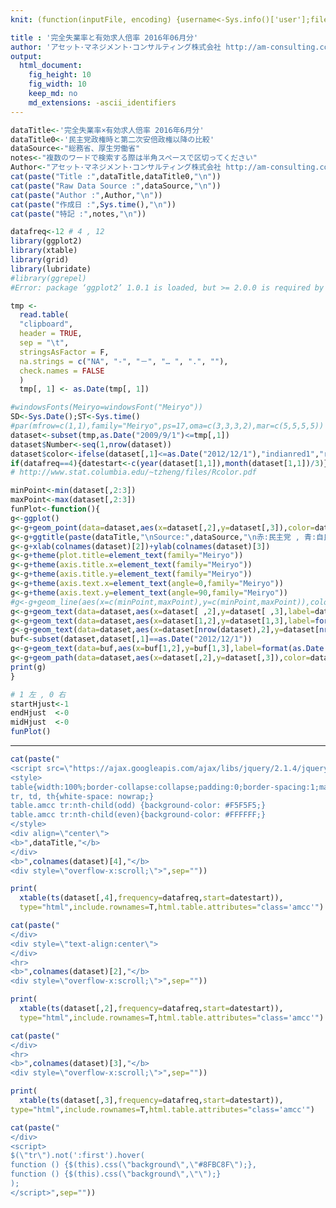 ```yaml
---
knit: (function(inputFile, encoding) {username<-Sys.info()['user'];fileName<-'defaultPath.csv';pathToFile <-paste0('C:/Users/', username,'/Desktop/pathToCSV/');setwd(pathToFile);buf0<-read.csv(fileName,header = F,skip = 0,stringsAsFactor = F,check.names = F,fileEncoding = 'utf-8');rmarkdown::render(inputFile, encoding = encoding, output_file = paste0('C:/Users/',username,buf0[2,1],'charts/','am-consulting.co.jp-',format(Sys.time(),'%Y-%m-%d-%H-%M-%S'),'.html')) })

title : '完全失業率と有効求人倍率 2016年06月分'
author: 'アセット･マネジメント･コンサルティング株式会社 http://am-consulting.co.jp'
output: 
  html_document:
    fig_height: 10
    fig_width: 10
    keep_md: no
    md_extensions: -ascii_identifiers 
---
```

<link href="http://knowledgevault.saecanet.com/components/rmarkdown-html.css" rel="stylesheet"> 

```r
dataTitle<-'完全失業率×有効求人倍率 2016年6月分'
dataTitle0<-'民主党政権時と第二次安倍政権以降の比較'
dataSource<-"総務省、厚生労働省"
notes<-"複数のワードで検索する際は半角スペースで区切ってください"
Author<-"アセット･マネジメント･コンサルティング株式会社 http://am-consulting.co.jp"
cat(paste("Title :",dataTitle,dataTitle0,"\n"))
cat(paste("Raw Data Source :",dataSource,"\n"))
cat(paste("Author :",Author,"\n"))
cat(paste("作成日 :",Sys.time(),"\n"))
cat(paste("特記 :",notes,"\n"))
```

```r
datafreq<-12 # 4 , 12
library(ggplot2)
library(xtable)
library(grid)
library(lubridate)
#library(ggrepel)
#Error: package ‘ggplot2’ 1.0.1 is loaded, but >= 2.0.0 is required by ‘ggrepel’
```

```r
tmp <-
  read.table(
  "clipboard",
  header = TRUE,
  sep = "\t",
  stringsAsFactor = F,
  na.strings = c("NA", "-", "－", "… ", ".", ""),
  check.names = FALSE
  )
  tmp[, 1] <- as.Date(tmp[, 1])
```

```r
#windowsFonts(Meiryo=windowsFont("Meiryo"))
SD<-Sys.Date();ST<-Sys.time()
#par(mfrow=c(1,1),family="Meiryo",ps=17,oma=c(3,3,3,2),mar=c(5,5,5,5))
dataset<-subset(tmp,as.Date("2009/9/1")<=tmp[,1])
dataset$Number<-seq(1,nrow(dataset))
dataset$color<-ifelse(dataset[,1]<=as.Date("2012/12/1"),"indianred1","royalblue")
if(datafreq==4){datestart<-c(year(dataset[1,1]),month(dataset[1,1])/3)}else{datestart<-c(year(dataset[1,1]),month(dataset[1,1]))}
# http://www.stat.columbia.edu/~tzheng/files/Rcolor.pdf
```

```r
minPoint<-min(dataset[,2:3])
maxPoint<-max(dataset[,2:3])
funPlot<-function(){
g<-ggplot()
g<-g+geom_point(data=dataset,aes(x=dataset[,2],y=dataset[,3]),color=dataset$color,size=4)
g<-g+ggtitle(paste(dataTitle,"\nSource:",dataSource,"\n赤:民主党 , 青:自民党",sep=""))
g<-g+xlab(colnames(dataset)[2])+ylab(colnames(dataset)[3])
g<-g+theme(plot.title=element_text(family="Meiryo"))
g<-g+theme(axis.title.x=element_text(family="Meiryo")) 
g<-g+theme(axis.title.y=element_text(family="Meiryo")) 
g<-g+theme(axis.text.x=element_text(angle=0,family="Meiryo")) 
g<-g+theme(axis.text.y=element_text(angle=90,family="Meiryo"))
#g<-g+geom_line(aes(x=c(minPoint,maxPoint),y=c(minPoint,maxPoint)),color="black")
g<-g+geom_text(data=dataset,aes(x=dataset[ ,2],y=dataset[ ,3],label=dataset$Number)              ,vjust=0,hjust=2,family="Meiryo")
g<-g+geom_text(data=dataset,aes(x=dataset[1,2],y=dataset[1,3],label=format(dataset[1,1],"%Y-%m")),vjust=1,hjust=startHjust,family="Meiryo",size= 10)
g<-g+geom_text(data=dataset,aes(x=dataset[nrow(dataset),2],y=dataset[nrow(dataset),3],label=format(dataset[nrow(dataset),1],"%Y-%m")),vjust=0,hjust=endHjust,family="Meiryo",size= 10)
buf<-subset(dataset,dataset[,1]==as.Date("2012/12/1"))
g<-g+geom_text(data=buf,aes(x=buf[1,2],y=buf[1,3],label=format(as.Date("2012/12/1"),"%Y-%m")),vjust=1,hjust=midHjust,family="Meiryo",size= 10)
g<-g+geom_path(data=dataset,aes(x=dataset[,2],y=dataset[,3]),color=dataset$color)
print(g)
}
```

```r
# 1 左 , 0 右
startHjust<-1
endHjust  <-0
midHjust  <-0
funPlot()
```
<hr>
```r
cat(paste("
<script src=\"https://ajax.googleapis.com/ajax/libs/jquery/2.1.4/jquery.min.js\"></script>
<style>
table{width:100%;border-collapse:collapse;padding:0;border-spacing:1;margin-left: auto;margin-right: auto;}
tr, td, th{white-space: nowrap;}
table.amcc tr:nth-child(odd) {background-color: #F5F5F5;}
table.amcc tr:nth-child(even){background-color: #FFFFFF;}
</style>
<div align=\"center\">
<b>",dataTitle,"</b>
</div>
<b>",colnames(dataset)[4],"</b>
<div style=\"overflow-x:scroll;\">",sep=""))

print(
  xtable(ts(dataset[,4],frequency=datafreq,start=datestart)),
  type="html",include.rownames=T,html.table.attributes="class='amcc'")

cat(paste("
</div>
<div style=\"text-align:center\">
</div>
<hr>
<b>",colnames(dataset)[2],"</b>
<div style=\"overflow-x:scroll;\">",sep=""))

print(
  xtable(ts(dataset[,2],frequency=datafreq,start=datestart)),
  type="html",include.rownames=T,html.table.attributes="class='amcc'")

cat(paste("
</div>
<hr>
<b>",colnames(dataset)[3],"</b>
<div style=\"overflow-x:scroll;\">",sep=""))

print(
  xtable(ts(dataset[,3],frequency=datafreq,start=datestart)),
type="html",include.rownames=T,html.table.attributes="class='amcc'")

cat(paste("
</div>
<script>
$(\"tr\").not(':first').hover(
function () {$(this).css(\"background\",\"#8FBC8F\");}, 
function () {$(this).css(\"background\",\"\");}
);
</script>",sep=""))
```